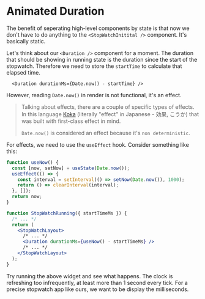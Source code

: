 # Animated Duration

The benefit of seperating high-level components by state is that now we don't have to do
anything to the `<StopWatchInitital />` component. It's basically static.

Let's think about our `<Duration />` component for a moment.
The duration that should be showing in running state is the
duration since the start of the stopwatch.
Therefore we need to store the `startTime` to calculate that elapsed time.

```
  <Duration durationMs={Date.now() - startTime} />
```

However, reading `Date.now()` in render is not functional, it's an effect.

> Talking about effects, there are a couple of specific types of effects.
> In this language [Koka](https://koka-lang.github.io/koka/doc/book.html) (literally "effect" in Japanese - 効果, こうか)
> that was built with first-class effect in mind.
>
> `Date.now()` is considered an effect because it's `non deterministic`.

For effects, we need to use the `useEffect` hook. Consider something like this:

```jsx
function useNow() {
  const [now, setNow] = useState(Date.now());
  useEffect(() => {
    const interval = setInterval(() => setNow(Date.now()), 1000);
    return () => clearInterval(interval);
  }, []);
  return now;
}

function StopWatchRunning({ startTimeMs }) {
  /* ... */
  return (
    <StopWatchLayout>
      /* ... */
      <Duration durationMs={useNow() - startTimeMs} />
      /* ... */
    </StopWatchLayout>
  );
}
```

Try running the above widget and see what happens.
The clock is refreshing too infrequently, at least more than 1 second every tick.
For a precise stopwatch app like ours, we want to be display the milliseconds.
